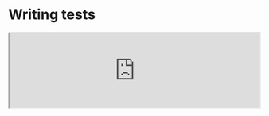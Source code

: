 
# Writing tests

<iframe
  width='100%'
  style={{
    aspectRatio: '16 / 9',
  }}
  src='https://www.youtube.com/embed/NmB18jfnGc0?si=E-gNtVeDlqqA7825'
  title='Writing Tests | Todo App with React, TypeScript, TDD | Frontend Hire'
  allow='accelerometer; autoplay; clipboard-write; encrypted-media; gyroscope; picture-in-picture; web-share'
  allowFullScreen
/>

Let us see where we are currently. Run the dev server and open the respective dev URL, as Vite shows in your browser.

<CustomCodeViewer>
```sh
npm run dev
```
</CustomCodeViewer>

Also, buckle up. This section is going to be a long ride.

## Render Test

As frontend developers, we find it easier to work with visible things. We already know that the component is visible in the browser.

But why do we even need to test it? Writing tests for this seems futile. Right now, the component is straightforward. But, as the component grows, it will become more complex and we cannot be sure that any new changes will not cause regressions.

So, writing tests to confirm our current behavior is a good idea. Let us write a test to verify that the input and button are rendering in the browser.

<Steps>

### Test Structure

Create a new `App.test.tsx` file in the `src` folder. This file will pretty much contain the tests for the entire App component.

<CustomCodeViewer filename="./src/App.test.tsx">
```tsx showLineNumbers {1-5} 
import { describe, test } from 'vitest';

describe('App', () => {
  test('should render input field and add button', () => {});
});
```
</CustomCodeViewer>

We previously wrote a sample test for the `sum` function. Every test should have a meaningful name. The test name should describe what the test is doing. In this case, we are testing if the App component renders the input field and the add button. (read more about [test API here](https://vitest.dev/api/#test))

Describe is used to group tests. It is not necessary to use describe, but it is good practice to group tests. It helps organize the tests and debug them. (read more about [describe API here](https://vitest.dev/api/#describe))

### Render Component for Testing

We need to render the component in the test. We can use the `render` function from `@testing-library/react` to render the component. (read more about [render API here](https://testing-library.com/docs/react-testing-library/api#render))

<CustomCodeViewer filename="./src/App.test.tsx">
```tsx showLineNumbers {2-3,7} 
import { describe, test } from 'vitest';
import { render } from '@testing-library/react';
import App from './App';

describe('App', () => {
  test('should render input field and add button', () => {
    render(<App />);
  });
});
```
</CustomCodeViewer>

### Query the DOM

We need to query the DOM to check if the input field and the button are present.

We can use various queries. In general, following the guidelines of RTL (read the [priority here](https://testing-library.com/docs/queries/about#priority)) for the query priority order is a good idea.

To summarise at a high level, we need to use the queries closest to the user. In our case:

- We'll use `getByRole` to query the input and the button.

<CustomCodeViewer filename="./src/App.test.tsx">
```tsx showLineNumbers {9-10} 
import { describe, expect, test } from 'vitest';
import { render, screen } from '@testing-library/react';
import App from './App';

describe('App', () => {
  test('should render input field and add button', () => {
    render(<App />);

    const input = screen.getByRole('textbox', { name: 'Add Task:' });
    const button = screen.getByRole('button', { name: 'Add' });
  });
});
```
</CustomCodeViewer>

### Assert

We have the elements. Now, we need to assert that they are present in the DOM. We can use the `expect` function from `vitest` to assert. (read more about [expect API here](https://vitest.dev/api/expect.html#expect))

And also, use the `toBeDefined` matcher to check if the element is defined. (read more about [toBeDefined matcher here](https://vitest.dev/api/expect.html#tobedefined))

<CustomCodeViewer filename="./src/App.test.tsx">
```tsx showLineNumbers {12-13} 
import { describe, expect, test } from 'vitest';
import { render, screen } from '@testing-library/react';
import App from './App';

describe('App', () => {
  test('should render input field and add button', () => {
    render(<App />);

    const input = screen.getByRole('textbox', { name: 'Add Task:' });
    const button = screen.getByRole('button', { name: 'Add' });

    expect(input).toBeDefined();
    expect(button).toBeDefined();
  });
});
```
</CustomCodeViewer>

### Run the Test

Now, run the test and see if it passes.

<CustomCodeViewer>
```sh
npm run test
```
</CustomCodeViewer>

The test should pass with an output like this:
![Test Pass](./screenshots/writing-tests-1.png)

### Improving the Test

Now, `toBeDefined` is not the best matcher to use here. We can use `toBeInTheDocument` matcher from `@testing-library/jest-dom` to check if the element is present in the DOM. (read more about [toBeInTheDocument matcher here](https://testing-library.com/docs/queries/about#priority))

- Read [this StackOverflow answer here](https://stackoverflow.com/questions/73783371/difference-between-tobeinthedocument-and-tobedefined) to understand the difference between `toBeDefined` and `toBeInTheDocument`.

So, let us install `@testing-library/jest-dom` and use the `toBeInTheDocument` matcher.

<CustomCodeViewer>
```sh
npm install -D @testing-library/jest-dom
```
</CustomCodeViewer>

We will import the `vitest` compatible version of `@testing-library/jest-dom` from `@testing-library/jest-dom/vitest`. (read more about [vitest compatible version here](https://github.com/testing-library/jest-dom?tab=readme-ov-file#with-vitest))

And it would import the entire thing.

<CustomCodeViewer filename="./src/App.test.tsx">
```tsx showLineNumbers {3,12-13} 
import { describe, expect, test } from 'vitest';
import { render, screen } from '@testing-library/react';
import '@testing-library/jest-dom/vitest';
import App from './App';

describe('App', () => {
  test('should render input field and add button', () => {
    render(<App />);
    const input = screen.getByRole('textbox', { name: 'Add Task:' });
    const button = screen.getByRole('button', { name: 'Add' });

    expect(input).toBeInTheDocument();
    expect(button).toBeInTheDocument();
  });
});
```
</CustomCodeViewer>

Rerun the test, and it should pass.

The `jest-dom` import (line 3 in the above snippet) usually happens in a separate setup file for all the tests in our application. We will do that now as a good practice.

Create a new file, `setupTests.ts`, at the project's root and add the import.

<CustomCodeViewer filename="./setupTests.ts">
```ts showLineNumbers {1} 
import '@testing-library/jest-dom/vitest';
```
</CustomCodeViewer>

And remove the import from the test file.

<CustomCodeViewer filename="./src/App.test.tsx">
```tsx showLineNumbers {3} 
import { describe, expect, test } from 'vitest';
import { render, screen } from '@testing-library/react';
// removed the import from here
import App from './App';

describe('App', () => {
  test('should render input field and add button', () => {
    render(<App />);
    const input = screen.getByRole('textbox', { name: 'Add Task:' });
    const button = screen.getByRole('button', { name: 'Add' });

    expect(input).toBeInTheDocument();
    expect(button).toBeInTheDocument();
  });
});
```
</CustomCodeViewer>

We must also update our `vite.config.ts` to use this setup file. (read more about [setup files here](https://vitest.dev/config/#setupfiles))

<CustomCodeViewer filename="./vite.config.ts">
```tsx showLineNumbers {10} 
/// <reference types="vitest" />
import { defineConfig } from 'vite';
import react from '@vitejs/plugin-react';

// https://vitejs.dev/config/
export default defineConfig({
  plugins: [react()],
  test: {
    environment: 'jsdom',
    setupFiles: './setupTests.ts',
  },
});
```
</CustomCodeViewer>

Rerun the test, and it should pass. But you'll see an error related to TypeScript despite the test passing.
![TypeScript error](./screenshots/writing-tests-2.png)

This error is because TypeScript does not include the `setupTests.ts` file in our project. Let's update our `tsconfig.json` to include this file.

<CustomCodeViewer filename="./tsconfig.json">
```json {5} 
{
  "compilerOptions": {
    /* Some of the options omitted for brevity */
  },
  "include": ["src", "./setupTests.ts"],
  "references": [{ "path": "./tsconfig.node.json" }]
}
```
</CustomCodeViewer>

Save the file, and the error should go away.

</Steps>

Great, we wrote our first test, which actually made sense to test. But we are not done yet. We need to test the functionality of the component further.

Before we move on, let us use an eslint plugin to help us write better tests. Install `eslint-plugin-testing-library` and `eslint-plugin-jest-dom` as dev dependencies. These plugins will help us write better tests.

<CustomCodeViewer>
```sh
npm install -D eslint-plugin-testing-library eslint-plugin-jest-dom
```
</CustomCodeViewer>

And let us add them to our `.eslintrc.cjs` file.

<CustomCodeViewer filename=".eslintrc.cjs">
```json {7-8} 
module.exports = {
  /* Rest of the options omitted for brevity */
  extends: [
    'eslint:recommended',
    'plugin:@typescript-eslint/recommended',
    'plugin:react-hooks/recommended',
    'plugin:jest-dom/recommended',
    'plugin:testing-library/react',
    'prettier',
  ],
  /* Rest of the options omitted for brevity */
};
```
</CustomCodeViewer>

## Testing the user interaction

Let us write a test to check if the user can add a task to the list.

<CustomCodeViewer filename="./src/App.test.tsx">
```tsx showLineNumbers {16} 
import { describe, expect, test } from 'vitest';
import { render, screen } from '@testing-library/react';

import App from './App';

describe('App', () => {
  test('should render input field and add button', () => {
    render(<App />);
    const input = screen.getByRole('textbox', { name: 'Add Task:' });
    const button = screen.getByRole('button', { name: 'Add' });

    expect(input).toBeInTheDocument();
    expect(button).toBeInTheDocument();
  });

  test('should add task to list when add button is clicked', () => {});
});
```
</CustomCodeViewer>

So, how can we test user interaction? If we look at the docs of `Testing Library`, you can see a section for `User Actions` under the `Core API` and a page for `Firing Events`. [Here's the exact link to the page](https://testing-library.com/docs/dom-testing-library/api-events).

Inputs are usually changed, and buttons are clicked. We pretty much end up with something like this:

<CustomCodeViewer filename="./src/App.test.tsx">
```tsx showLineNumbers {2, 17-23} 
import { describe, expect, test } from 'vitest';
import { render, screen, fireEvent } from '@testing-library/react';

import App from './App';

describe('App', () => {
  test('should render input field and add button', () => {
    render(<App />);
    const input = screen.getByRole('textbox', { name: 'Add Task:' });
    const button = screen.getByRole('button', { name: 'Add' });

    expect(input).toBeInTheDocument();
    expect(button).toBeInTheDocument();
  });

  test('should add task to list when add button is clicked', () => {
    const input = screen.getByRole('textbox', { name: 'Add Task:' });
    const button = screen.getByRole('button', { name: 'Add' });

    fireEvent.change(input, { target: { value: 'New Task' } });
    fireEvent.click(button);

    expect(screen.getByText('New Task')).toBeInTheDocument();
  });
});
```
</CustomCodeViewer>

Now, if you run your tests, they should be passing! But a couple of things are not good here.

- First, we still use the old rendered component from the previous test. This old component can cause issues if we are not careful. So, we need to render a new component again.

<CustomCodeViewer filename="./src/App.test.tsx">
```tsx showLineNumbers {17} 
import { describe, expect, test } from 'vitest';
import { render, screen, fireEvent } from '@testing-library/react';

import App from './App';

describe('App', () => {
  test('should render input field and add button', () => {
    render(<App />);
    const input = screen.getByRole('textbox', { name: 'Add Task:' });
    const button = screen.getByRole('button', { name: 'Add' });

    expect(input).toBeInTheDocument();
    expect(button).toBeInTheDocument();
  });

  test('should add task to list when add button is clicked', () => {
    render(<App />);

    const input = screen.getByRole('textbox', { name: 'Add Task:' });
    const button = screen.getByRole('button', { name: 'Add' });

    fireEvent.change(input, { target: { value: 'New Task' } });
    fireEvent.click(button);

    expect(screen.getByText('New Task')).toBeInTheDocument();
  });
});
```
</CustomCodeViewer>

You might try doing something like the above! But that will fail the tests with this error:
![Test Fail](./screenshots/writing-tests-3.png)

The error might be intimidating at first, but it is constructive. It tells us that there are multiple elements with the exact text. This error happened because we did not `clean up` our first test's render. So, the second render had the first test's elements as well. So, we must clean up the first render and subsequent renders.

<CustomCodeViewer filename="./src/App.test.tsx">
```tsx showLineNumbers {1-2, 6} 
import { describe, expect, test, afterEach } from 'vitest';
import { render, screen, fireEvent, cleanup } from '@testing-library/react';

import App from './App';

afterEach(cleanup);

describe('App', () => {
  test('should render input field and add button', () => {
    render(<App />);
    const input = screen.getByRole('textbox', { name: 'Add Task:' });
    const button = screen.getByRole('button', { name: 'Add' });

    expect(input).toBeInTheDocument();
    expect(button).toBeInTheDocument();
  });

  test('should add task to list when add button is clicked', () => {
    render(<App />);

    const input = screen.getByRole('textbox', { name: 'Add Task:' });
    const button = screen.getByRole('button', { name: 'Add' });

    fireEvent.change(input, { target: { value: 'New Task' } });
    fireEvent.click(button);

    expect(screen.getByText('New Task')).toBeInTheDocument();
  });
});
```
</CustomCodeViewer>

Now, our ESLint rules would complain that:
`cleanup is performed automatically by your test runner, you don't need manual cleanups.`

You can read more about this here, figure out why, and find a solution. [Here's the link](https://testing-library.com/docs/react-testing-library/api#cleanup)

In short, ESLint assumes we have a global `afterEach` declared. But we do not! There are multiple ways to fix this issue. We will solve it by moving our clean-up logic to the global setup file.

<CustomCodeViewer filename="./setupTests.ts">
```ts showLineNumbers {2-3, 5} 
import '@testing-library/jest-dom/vitest';
import { cleanup } from '@testing-library/react';
import { afterEach } from 'vitest';

afterEach(cleanup);
```
</CustomCodeViewer>

And clean up our `./src/App.test.tsx` file

<CustomCodeViewer filename="./src/App.test.tsx">
```tsx showLineNumbers 
import { describe, expect, test } from 'vitest';
import { render, screen, fireEvent } from '@testing-library/react';

import App from './App';

describe('App', () => {
  test('should render input field and add button', () => {
    render(<App />);
    const input = screen.getByRole('textbox', { name: 'Add Task:' });
    const button = screen.getByRole('button', { name: 'Add' });

    expect(input).toBeInTheDocument();
    expect(button).toBeInTheDocument();
  });

  test('should add task to list when add button is clicked', () => {
    render(<App />);

    const input = screen.getByRole('textbox', { name: 'Add Task:' });
    const button = screen.getByRole('button', { name: 'Add' });

    fireEvent.change(input, { target: { value: 'New Task' } });
    fireEvent.click(button);

    expect(screen.getByText('New Task')).toBeInTheDocument();
  });
});
```
</CustomCodeViewer>

This change is also good because we are not repeating the same code in every test, and even if someone forgets to clean up, it will be taken care of.

Now, run the tests, and they should pass. But there is still a problem:

- To amplify the problem significantly, let us make the input field `readonly` and see if our tests still pass.

<CustomCodeViewer filename="./src/App.tsx">
```tsx showLineNumbers {10} 
// Rest of the code omitted for brevity

function App() {
  // Some of the code omitted for brevity

  return (
    <div>
      {/* Some of the code omitted for brevity */}
      <input
        readOnly
        id='task-input'
        value={taskName}
        onChange={(e) => setTaskName(e.target.value)}
      />
      {/* Some of the code omitted for brevity */}
    </div>
  );
}

// Rest of the code omitted for brevity
```
</CustomCodeViewer>

Our tests will still pass! But, we know that the user cannot type in the input field. What we have right now is a false positive.

We could have avoided this problem by testing user interaction differently. Even the docs recommend another library called `user-event` for testing user interaction. [Here's the link to the docs](https://testing-library.com/docs/user-event/intro)

Let us install `user-event` and use it in our tests.

<CustomCodeViewer>
```sh
npm install -D @testing-library/user-event
```
</CustomCodeViewer>

Since user interactions are asynchronous, we need to use `async`, `await`, and `waitFor` from `@testing-library/react` for the changes to take effect. (read more about [async methods](https://testing-library.com/docs/dom-testing-library/api-async))

<CustomCodeViewer filename="./src/App.test.tsx">
```tsx showLineNumbers {2-3, 18, 24-25, 27-29} 
import { describe, expect, test } from 'vitest';
import { render, screen, waitFor } from '@testing-library/react';
import userEvent from '@testing-library/user-event';

import App from './App';

describe('App', () => {
  test('should render input field and add button', () => {
    render(<App />);
    const input = screen.getByRole('textbox', { name: 'Add Task:' });
    const button = screen.getByRole('button', { name: 'Add' });

    expect(input).toBeInTheDocument();
    expect(button).toBeInTheDocument();
  });

  test('should add task to list when add button is clicked', async () => {
    const user = userEvent.setup();
    render(<App />);

    const input = screen.getByRole('textbox', { name: 'Add Task:' });
    const button = screen.getByRole('button', { name: 'Add' });

    await user.type(input, 'New Task');
    await user.click(button);

    await waitFor(() => {
      expect(screen.getByText('New Task')).toBeInTheDocument();
    });
  });
});
```
</CustomCodeViewer>

Our tests **should fail**. Because we are using `readOnly` on the input field, remove the `readOnly` prop from the input field and rerun the tests.

<CustomCodeViewer filename="./src/App.tsx">
```tsx showLineNumbers 
// Rest of the code omitted for brevity

function App() {
  // Some of the code omitted for brevity

  return (
    <div>
      {/* Some of the code omitted for brevity */}
      <input
        id='task-input'
        value={taskName}
        onChange={(e) => setTaskName(e.target.value)}
      />
      {/* Some of the code omitted for brevity */}
    </div>
  );
}

// Rest of the code omitted for brevity
```
</CustomCodeViewer>

Our tests should pass now. We also have a more robust test for user interaction.

Now, we have made a decent amount of progress on tests. Remember where we left our actual business logic? In the next section, let us return to that with `TDD` (Test Driven Development).

At this point, your code should be a good match to the branch of the repository: [5-writing-tests](https://github.com/Frontend-Hire/todo-app-react-tdd-typescript/tree/5-writing-tests)